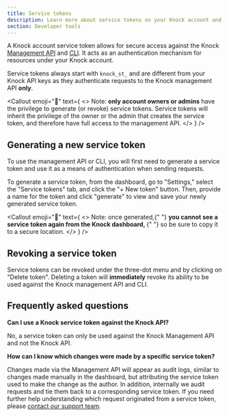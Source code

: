 ```yaml
---
title: Service tokens
description: Learn more about service tokens on your Knock account and how they are used to authenticate against the Knock management API.
section: Developer tools
---
```


A Knock account service token allows for secure access against the Knock [Management API](/developer-tools/management-api) and [CLI](/developer-tools/knock-cli). It acts as an authentication mechanism for resources under your Knock account.

Service tokens always start with `knock_st_` and are different from your Knock API keys as they authenticate requests to the Knock management API **only**.

<Callout
  emoji="🚨"
  text={
    <>
      Note: <strong>only account owners or admins</strong> have the privilege to
      generate (or revoke) service tokens. Service tokens will inherit the
      privilege of the owner or the admin that creates the service token, and
      therefore have full access to the management API.
    </>
  }
/>

## Generating a new service token

To use the management API or CLI, you will first need to generate a service token and use it as a means of authentication when sending requests.

To generate a service token, from the dashboard, go to "Settings," select the "Service tokens" tab, and click the "+ New token" button. Then, provide a name for the token and click "generate" to view and save your newly generated service token.

<Callout
  emoji="🚨"
  text={
    <>
      Note: once generated,{" "}
      <strong>
        you cannot see a service token again from the Knock dashboard,
      </strong>{" "}
      so be sure to copy it to a secure location.
    </>
  }
/>

## Revoking a service token

Service tokens can be revoked under the three-dot menu and by clicking on "Delete token". Deleting a token will **immediately** revoke its ability to be used against the Knock management API and CLI.

## Frequently asked questions

**Can I use a Knock service token against the Knock API?**

No, a service token can only be used against the Knock Management API and not the Knock API.

**How can I know which changes were made by a specific service token?**

Changes made via the Management API will appear as audit logs, similar to changes made manually in the dashboard, but attributing the service token used to make the change as the author. In addition, internally we audit requests and tie them back to a corresponding service token. If you need further help understanding which request originated from a service token, please [contact our support team](mailto:support@knock.app).
